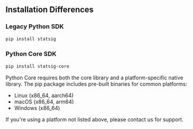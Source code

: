 ## Installation Differences

### Legacy Python SDK

```bash
pip install statsig
```

### Python Core SDK

```bash
pip install statsig-core
```

Python Core requires both the core library and a platform-specific native library. The pip package includes pre-built binaries for common platforms:

- Linux (x86_64, aarch64)
- macOS (x86_64, arm64)
- Windows (x86_64)

If you're using a platform not listed above, please contact us for support.
